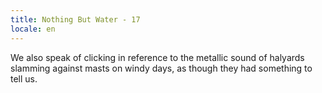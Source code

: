 ```yaml
---
title: Nothing But Water - 17
locale: en
---
```


<Padded>
  <NothingButWaterFontMedium>
    We also speak of clicking in reference to the metallic sound of halyards slamming against masts on windy days, as though they had something to tell us.
  </NothingButWaterFontMedium>
</Padded>
